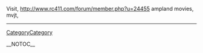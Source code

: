 Visit, http://www.rc411.com/forum/member.php?u=24455 ampland movies,  mvjt,
----
[[CategoryCategory]]

__NOTOC__